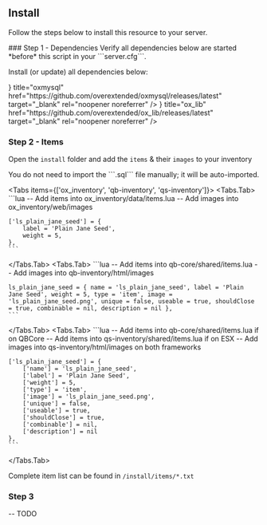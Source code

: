  
## Install

Follow the steps below to install this resource to your server.
 
<Steps>
### Step 1 - Dependencies
 
<Callout type="warning" emoji="⚠️">
    Verify all dependencies below are started *before* this script in your ```server.cfg```.
</Callout>

Install (or update) all dependencies below:

<Cards>
  <Cards.Card
    icon={<OpenInNew/>}
    title="oxmysql"
    href="https://github.com/overextended/oxmysql/releases/latest"
    target="_blank"
    rel="noopener noreferrer"
  />
  <Cards.Card
    icon={<OpenInNew/>}
    title="ox_lib"
    href="https://github.com/overextended/ox_lib/releases/latest"
    target="_blank"
    rel="noopener noreferrer"
  />
</Cards>
 
### Step 2 - Items
 
Open the ```install``` folder and add the ```items``` & their ```images``` to your inventory

<Callout type="info" emoji="ℹ️">
    You do not need to import the ```.sql``` file manually; it will be auto-imported.
</Callout>

<Tabs items={['ox_inventory', 'qb-inventory', 'qs-inventory']}>
  <Tabs.Tab>
    ```lua
    -- Add items into ox_inventory/data/items.lua
    -- Add images into ox_inventory/web/images

    ['ls_plain_jane_seed'] = {
        label = 'Plain Jane Seed',
        weight = 5,
    },
    ```
  </Tabs.Tab>
  <Tabs.Tab>
    ```lua
    -- Add items into qb-core/shared/items.lua
    -- Add images into qb-inventory/html/images

    ls_plain_jane_seed = { name = 'ls_plain_jane_seed', label = 'Plain Jane Seed', weight = 5, type = 'item', image = 'ls_plain_jane_seed.png', unique = false, useable = true, shouldClose = true, combinable = nil, description = nil },
    ```
  </Tabs.Tab>
  <Tabs.Tab>
    ```lua
    -- Add items into qb-core/shared/items.lua if on QBCore
    -- Add items into qs-inventory/shared/items.lua if on ESX
    -- Add images into qs-inventory/html/images on both frameworks

    ['ls_plain_jane_seed'] = {
        ['name'] = 'ls_plain_jane_seed',
        ['label'] = 'Plain Jane Seed',
        ['weight'] = 5,
        ['type'] = 'item',
        ['image'] = 'ls_plain_jane_seed.png',
        ['unique'] = false,
        ['useable'] = true,
        ['shouldClose'] = true,
        ['combinable'] = nil,
        ['description'] = nil
    },
    ```
  </Tabs.Tab>
</Tabs>

Complete item list can be found in ```/install/items/*.txt```

### Step 3

-- TODO

</Steps>